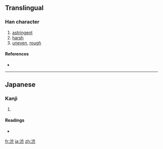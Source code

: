 {{also|澀|澁}}
==Translingual==

===Han character===
{{Han char|rn=85|rad=水|as=08|sn=11|four=|canj=水卜一人 (EYMO)}}

# [[astringent]]
# [[harsh]]
# [[uneven]], [[rough]]

====References====
* {{Han ref|kx=0633.371|dkj=17750|dj=1039.200|hdz=31647.061|uh=6E0B|ud=28171}}

----

==Japanese==

===Kanji===
{{ja-kanji|grade=c|rs=水08}}

# {{defn|Japanese|sort=水08}}

====Readings====
* {{ja-readings|on=[[じゅう]] (jū)|kun=[[しぶい]] (shibui), [[しぶ]] (shibu)}}

[[fr:渋]]
[[ja:渋]]
[[zh:渋]]